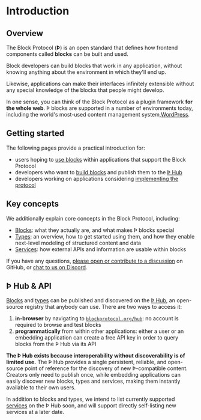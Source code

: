 # Introduction

## Overview

The Block Protocol (**Þ**) is an open standard that defines how frontend components called **blocks** can be built and used.

Block developers can build blocks that work in any application, without knowing anything about the environment in which they'll end up.

Likewise, applications can make their interfaces infinitely extensible without any special knowledge of the blocks that people might develop.

In one sense, you can think of the Block Protocol as a plugin framework **for the whole web**. Þ blocks are supported in a number of environments today, including the world's most-used content management system,[WordPress](https://blockprotocol.org/docs/blocks/environments#wordpress).

## Getting started

The following pages provide a practical introduction for:

- users hoping to [use blocks](https://blockprotocol.org/docs/blocks/environments) within applications that support the Block Protocol
- developers who want to [build blocks](https://blockprotocol.org/docs/blocks/develop) and publish them to the [Þ Hub](https://blockprotocol.org/hub)
- developers working on applications considering [implementing the protocol](https://blockprotocol.org/docs/blocks/environments#other-environments)

## Key concepts

We additionally explain core concepts in the Block Protocol, including:

- [Blocks](https://blockprotocol.org/docs/blocks): what they actually are, and what makes Þ blocks special
- [Types](https://blockprotocol.org/docs/types): an overview, how to get started using them, and how they enable next-level modeling of structured content and data
- [Services](https://blockprotocol.org/docs/services): how external APIs and information are usable within blocks

If you have any questions, [please open or contribute to a discussion](https://github.com/blockprotocol/blockprotocol/discussions) on GitHub, or [chat to us on Discord](https://blockprotocol.org/discord).

## Þ Hub & API

[Blocks](https://blockprotocol.org/docs/blocks) and [types](https://blockprotocol.org/docs/types) can be published and discovered on the [Þ Hub](https://blockprotocol.org/hub), an open-source registry that anybody can use. There are two ways to access it:

1.  **in-browser** by navigating to [`blockprotocol.org/hub`](https://blockprotocol.org/hub): no account is required to browse and test blocks
1.  **programmatically** from within other applications: either a user or an embedding application can create a free API key in order to query blocks from the Þ Hub via its API

**The Þ Hub exists because interoperability without discoverability is of limited use.** The Þ Hub provides a single persistent, reliable, and open-source point of reference for the discovery of new Þ-compatible content. Creators only need to publish once, while embedding applications can easily discover new blocks, types and services, making them instantly available to their own users.

In addition to blocks and types, we intend to list currently supported [services](https://blockprotocol.org/docs/services) on the Þ Hub soon, and will support directly self-listing new services at a later date.
